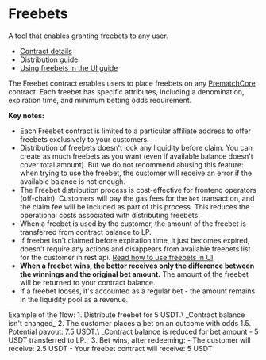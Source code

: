 
# Freebets
A tool that enables granting freebets to any user.

- [Contract details](/contracts/free-bet)
- [Distribution guide](/guides/freebets/distribute-freebets)
- [Using freebets in the UI guide](/guides/freebets/use-freebets)

The Freebet contract enables users to place freebets on any [PrematchCore](/contracts/prematch-core) contract.
Each freebet has specific attributes, including a denomination, expiration time, and minimum betting odds requirement.

**Key notes:**
- Each Freebet contract is limited to a particular affiliate address to offer freebets exclusively to your
customers.
- Distribution of freebets doesn't lock any liquidity before claim. You can create as much freebets as you want (even if available balance doesn't cover total amount).
But we do not recommend abusing this feature: when trying to use the freebet, the customer will receive an error if the available balance is not enough.
- The Freebet distribution process is cost-effective for frontend operators (off-chain). Customers will pay the gas fees for the
`bet` transaction, and the claim fee will be included as part of this process. This reduces the operational
costs associated with distributing freebets.
- When a freebet is used by the customer, the amount of the freebet is transferred from contract balance to LP.
- If freebet isn't claimed before expiration time, it just becomes expired, doesn't require any actions and disappears from available freebets list for the customer in rest api.
[Read how to use freebets in UI](/guides/freebets/use-freebets).
- **When a freebet wins, the bettor receives only the difference between the winnings
and the original bet amount.** The amount of the freebet will be returned to your contract balance.
- If a freebet looses, it's accounted as a regular bet - the amount remains in the liquidity pool as a revenue.

<Callout type="info">
  Example of the flow:
  1. Distribute freebet for 5 USDT.\
  _Contract balance isn't changed_
  2. The customer places a bet on an outcome with odds 1.5. Potential payout: 7.5 USDT.\
  _Contract balance is reduced for bet amount - 5 USDT transferred to LP._
  3. Bet wins, after redeeming:
  - The customer will receive: 2.5 USDT
  - Your freebet contract will receive: 5 USDT
</Callout>

